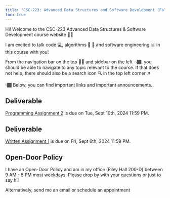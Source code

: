 ```yaml
---
title: "CSC-223: Advanced Data Structures and Software Development (Fall 2024)"
toc: true
---
```


Hi! Welcome to the CSC-223 Advanced Data Structures & Software Development course website 👋🏾

I am excited to talk code 💻, algorithms 🔄 🔀 and software engineering 📊 in this course with you!

From the navigation bar on the top ☝🏾 and sidebar on the left 👈🏾, you should be able to navigate to any topic relevant to the course. If that does not help, there should also be a search icon 🔍 in the top left corner ↗️

👇🏾 Below, you can find important links and important announcements.


::: {.callout-caution}
# Deliverable
[Programming Assignment 2](https://classroom.github.com/a/py2lIoG4) is due on Tue, Sept 10th, 2024 11:59 PM.
:::

::: {.callout-caution}
# Deliverable
[Written Assignment 1](https://docs.google.com/document/d/1vRoSzj1mckpqtmpI7py7vbXHw7t1_t2g1cvNeOBbcjY/edit?usp=sharing) is due on Fri, Sept 6th, 2024 11:59 PM.
:::


::: {.callout-tip}
## Open-Door Policy
I have an Open-Door Policy and am in my office (Riley Hall 200-D) between 9 AM - 5 PM most weekdays. Please drop by with your questions or just to say hi!

Alternatively, send me an email or schedule an appointment
:::

